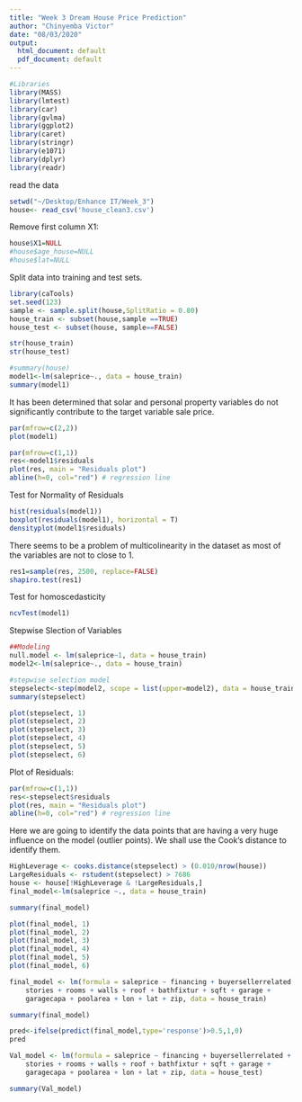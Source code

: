 ```yaml
---
title: "Week 3 Dream House Price Prediction"
author: "Chinyemba Victor"
date: "08/03/2020"
output:
  html_document: default
  pdf_document: default
---
```


```r
#Libraries 
library(MASS)
library(lmtest)
library(car)
library(gvlma)
library(ggplot2)
library(caret)
library(stringr)
library(e1071)
library(dplyr)
library(readr)

```

read the data 

```r
setwd("~/Desktop/Enhance IT/Week_3")
house<- read_csv('house_clean3.csv')
```

Remove first column X1:
```r

house$X1=NULL
#house$age_house=NULL
#house$lat=NULL
```

Split data into training and test sets.


```r
library(caTools)
set.seed(123)
sample <- sample.split(house,SplitRatio = 0.80)
house_train <- subset(house,sample ==TRUE) 
house_test <- subset(house, sample==FALSE)

str(house_train)
str(house_test)
```





```r
#summary(house)
model1<-lm(saleprice~., data = house_train)
summary(model1)
```

It has been determined that solar and personal property variables do not significantly contribute to the target variable sale price. 

```r
par(mfrow=c(2,2))
plot(model1)

```


```r
par(mfrow=c(1,1))
res<-model1$residuals
plot(res, main = "Residuals plot")  
abline(h=0, col="red") # regression line
```


Test for Normality of Residuals

```r
hist(residuals(model1))
boxplot(residuals(model1), horizontal = T)
densityplot(model1$residuals)
```

There seems to be a problem of multicolinearity in the dataset as most of the variables are not to close to 1.
```r

res1=sample(res, 2500, replace=FALSE)
shapiro.test(res1)
```

Test for homoscedasticity
```r
ncvTest(model1)
```

Stepwise Slection of Variables 

```r
##Modeling
null.model <- lm(saleprice~1, data = house_train)
model2<-lm(saleprice~., data = house_train)

#stepwise selection model
stepselect<-step(model2, scope = list(upper=model2), data = house_train, direction = "both", trace = 0)
summary(stepselect)

plot(stepselect, 1)
plot(stepselect, 2)
plot(stepselect, 3)
plot(stepselect, 4)
plot(stepselect, 5)
plot(stepselect, 6)

```
Plot of Residuals:
```r
par(mfrow=c(1,1))
res<-stepselect$residuals
plot(res, main = "Residuals plot")  
abline(h=0, col="red") # regression line
```
Here we are going to identify the data points that are having a very huge influence on the model (outlier points). We shall use the Cook's distance to identify them.
```r

HighLeverage <- cooks.distance(stepselect) > (0.010/nrow(house))
LargeResiduals <- rstudent(stepselect) > 7686
house <- house[!HighLeverage & !LargeResiduals,]
final_model<-lm(saleprice ~., data = house_train)

summary(final_model)

```

```r
plot(final_model, 1)
plot(final_model, 2)
plot(final_model, 3)
plot(final_model, 4)
plot(final_model, 5)
plot(final_model, 6)

```



```r
final_model <- lm(formula = saleprice ~ financing + buyersellerrelated + personalproperty + 
    stories + rooms + walls + roof + bathfixtur + sqft + garage + 
    garagecapa + poolarea + lon + lat + zip, data = house_train)

summary(final_model)

pred<-ifelse(predict(final_model,type='response')>0.5,1,0)
pred

```


```r

Val_model <- lm(formula = saleprice ~ financing + buyersellerrelated + personalproperty + 
    stories + rooms + walls + roof + bathfixtur + sqft + garage + 
    garagecapa + poolarea + lon + lat + zip, data = house_test)

summary(Val_model)
```






